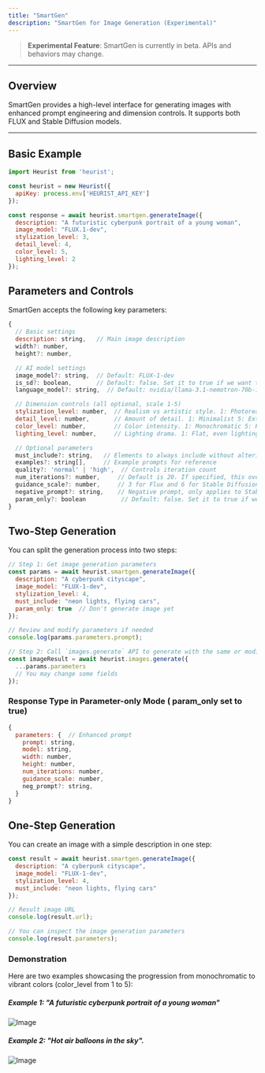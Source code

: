 ```yaml
---
title: "SmartGen"
description: "SmartGen for Image Generation (Experimental)"
---
```



> **Experimental Feature**: SmartGen is currently in beta. APIs and behaviors may change.

---

## Overview

SmartGen provides a high-level interface for generating images with enhanced prompt engineering and dimension controls. It supports both FLUX and Stable Diffusion models.

---

## Basic Example

```javascript
import Heurist from 'heurist';

const heurist = new Heurist({
  apiKey: process.env['HEURIST_API_KEY']
});

const response = await heurist.smartgen.generateImage({
  description: "A futuristic cyberpunk portrait of a young woman",
  image_model: "FLUX.1-dev",
  stylization_level: 3,
  detail_level: 4,
  color_level: 5,
  lighting_level: 2
});
```

## Parameters and Controls

SmartGen accepts the following key parameters:

```javascript
{
  // Basic settings
  description: string,   // Main image description
  width?: number,
  height?: number,

  // AI model settings
  image_model?: string,  // Default: FLUX-1-dev
  is_sd?: boolean,       // Default: false. Set it to true if we want to use stable diffusion prompt
  language_model?: string,  // Default: nvidia/llama-3.1-nemotron-70b-instruct. For image prompt generation.

  // Dimension controls (all optional, scale 1-5)
  stylization_level: number,  // Realism vs artistic style. 1: Photorealistic 5: Highly artistic
  detail_level: number,       // Amount of detail. 1: Minimalist 5: Extreme intricate
  color_level: number,        // Color intensity. 1: Monochromatic 5: Hyper-saturated
  lighting_level: number,     // Lighting drama. 1: Flat, even lighting 5: Extreme dramatic lighting

  // Optional parameters
  must_include?: string,   // Elements to always include without altering
  examples?: string[],     // Example prompts for reference
  quality?: 'normal' | 'high',  // Controls iteration count
  num_iterations?: number,     // Default is 20. If specified, this overrides quality setting
  guidance_scale?: number,     // 3 for Flux and 6 for Stable Diffusion
  negative_prompt?: string,    // Negative prompt, only applies to Stable Diffusion
  param_only?: boolean          // Default: false. Set it to true if we want to return params without execution.
}
```
## Two-Step Generation

You can split the generation process into two steps:

```javascript
// Step 1: Get image generation parameters
const params = await heurist.smartgen.generateImage({
  description: "A cyberpunk cityscape",
  image_model: "FLUX-1-dev",
  stylization_level: 4,
  must_include: "neon lights, flying cars",
  param_only: true  // Don't generate image yet
});

// Review and modify parameters if needed
console.log(params.parameters.prompt);

// Step 2: Call `images.generate` API to generate with the same or modified parameters
const imageResult = await heurist.images.generate({
  ...params.parameters
  // You may change some fields
});
```

### Response Type in Parameter-only Mode ( param_only set to true)

``` javascript
{
  parameters: {  // Enhanced prompt
    prompt: string,
    model: string,
    width: number,
    height: number,
    num_iterations: number,
    guidance_scale: number,
    neg_prompt?: string,
  }
}
```

## One-Step Generation

You can create an image with a simple description in one step:

```javascript
const result = await heurist.smartgen.generateImage({
  description: "A cyberpunk cityscape",
  image_model: "FLUX-1-dev",
  stylization_level: 4,
  must_include: "neon lights, flying cars"
});

// Result image URL
console.log(result.url);

// You can inspect the image generation parameters
console.log(result.parameters);
```
### Demonstration

Here are two examples showcasing the progression from monochromatic to vibrant colors (color_level from 1 to 5):

##### Example 1: "A futuristic cyberpunk portrait of a young woman"

<img 
  src="https://camo.githubusercontent.com/7332ad9c6f7bb6cae7d7e585b006785eb6e422131372af6f8d6d41afe4a65ffa/68747470733a2f2f696d61676564656c69766572792e6e65742f304c777170414d574c3243386f31326839556f5a65772f65366563376261352d396438392d346533652d353837382d6230393530393038383530302f7075626c6963" 
  alt="Image" 
/>


##### Example 2: "Hot air balloons in the sky".

<img 
  src="https://camo.githubusercontent.com/1f22e4a164eedd681c5df35d5411ff3aa2fe434eeefea6ccb23297e96f179cba/68747470733a2f2f696d61676564656c69766572792e6e65742f304c777170414d574c3243386f31326839556f5a65772f64656637656661342d366433382d343861632d633931392d6432343264653534343930302f7075626c6963"
  alt="Image" 
/>